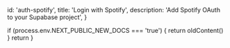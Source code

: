 
  id: 'auth-spotify',
  title: 'Login with Spotify',
  description: 'Add Spotify OAuth to your Supabase project',
}

  if (process.env.NEXT_PUBLIC_NEW_DOCS === 'true') {
    return oldContent()
  }
  return <Layout meta={meta} children={children} />
}

